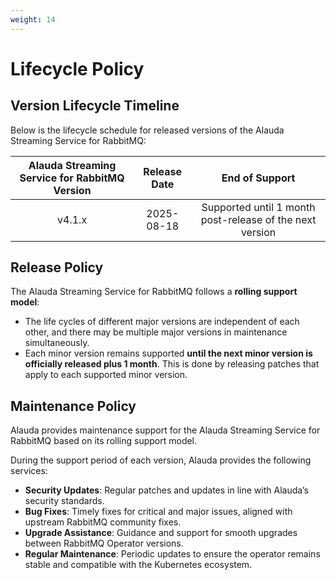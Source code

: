 ```yaml
---
weight: 14
---
```


# Lifecycle Policy

## Version Lifecycle Timeline

Below is the lifecycle schedule for released versions of the Alauda Streaming Service for RabbitMQ:

| Alauda Streaming Service for RabbitMQ Version | Release Date | End of Support       |
|:--------------------:|:------------:|:--------------------:|
| v4.1.x               | 2025-08-18   | Supported until 1 month post-release of the next version   |

## Release Policy

The Alauda Streaming Service for RabbitMQ follows a **rolling support model**:

- The life cycles of different major versions are independent of each other, and there may be multiple major versions in maintenance simultaneously.
- Each minor version remains supported **until the next minor version is officially released plus 1 month**. This is done by releasing patches that apply to each supported minor version.

## Maintenance Policy

Alauda provides maintenance support for the Alauda Streaming Service for RabbitMQ based on its rolling support model.

During the support period of each version, Alauda provides the following services:

- **Security Updates**: Regular patches and updates in line with Alauda’s security standards.
- **Bug Fixes**: Timely fixes for critical and major issues, aligned with upstream RabbitMQ community fixes.
- **Upgrade Assistance**: Guidance and support for smooth upgrades between RabbitMQ Operator versions.
- **Regular Maintenance**: Periodic updates to ensure the operator remains stable and compatible with the Kubernetes ecosystem.


